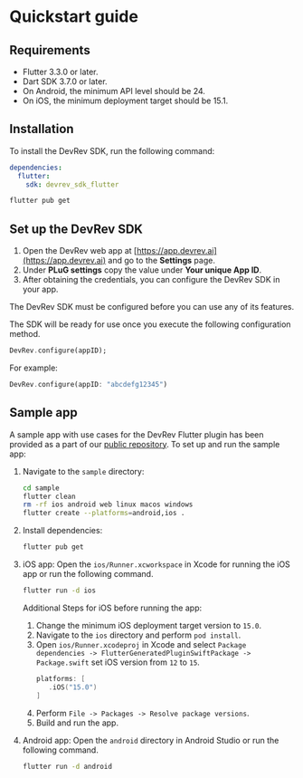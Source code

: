 # Quickstart guide

## Requirements

- Flutter 3.3.0 or later.
- Dart SDK 3.7.0 or later.
- On Android, the minimum API level should be 24.
- On iOS, the minimum deployment target should be 15.1.

## Installation

To install the DevRev SDK, run the following command:

```yaml
dependencies:
  flutter:
    sdk: devrev_sdk_flutter
```

```sh
flutter pub get
```

## Set up the DevRev SDK

1. Open the DevRev web app at [https://app.devrev.ai](https://app.devrev.ai) and go to the **Settings** page.
2. Under **PLuG settings** copy the value under **Your unique App ID**.
3. After obtaining the credentials, you can configure the DevRev SDK in your app.

<Callout intent="note">
The DevRev SDK must be configured before you can use any of its features.
</Callout>

The SDK will be ready for use once you execute the following configuration method.

```dart
DevRev.configure(appID);
```

For example:

```dart
DevRev.configure(appID: "abcdefg12345")
```

## Sample app

A sample app with use cases for the DevRev Flutter plugin has been provided as a part of our [public repository](https://github.com/devrev/devrev-sdk-flutter). To set up and run the sample app:

1. Navigate to the `sample` directory:
   ```sh
   cd sample
   flutter clean
   rm -rf ios android web linux macos windows
   flutter create --platforms=android,ios .
   ```

2. Install dependencies:
   ```sh
   flutter pub get
   ```

3. iOS app:
   Open the `ios/Runner.xcworkspace` in Xcode for running the iOS app or run the following command.
   ```sh
   flutter run -d ios
   ```
   
   Additional Steps for iOS before running the app:
   1. Change the minimum iOS deployment target version to `15.0`.
   2. Navigate to the `ios` directory and perform `pod install`.
   3. Open `ios/Runner.xcodeproj` in Xcode and select `Package dependencies -> FlutterGeneratedPluginSwiftPackage -> Package.swift` set iOS version from `12` to `15`.
      ```swift
      platforms: [
         .iOS("15.0")
      ]
      ```
   4. Perform `File -> Packages -> Resolve package versions`.
   5. Build and run the app.

4. Android app:
   Open the `android` directory in Android Studio or run the following command.
   ```sh
   flutter run -d android
   ```
